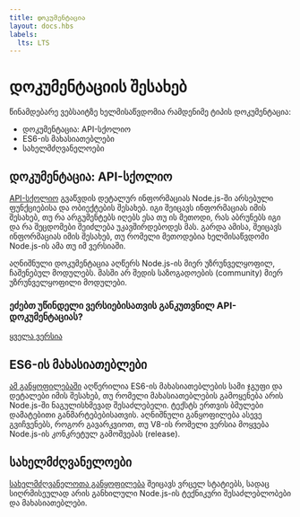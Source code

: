 ```yaml
---
title: დოკუმენტაცია
layout: docs.hbs
labels:
  lts: LTS
---
```



# დოკუმენტაციის შესახებ

წინამდებარე ვებსაიტზე ხელმისაწვდომია რამდენიმე ტიპის დოკუმენტაცია:

- დოკუმენტაცია: API-სქოლიო
- ES6-ის მახასიათებლები
- სახელმძღვანელოები

## დოკუმენტაცია: API-სქოლიო

[API-სქოლიო](https://nodejs.org/api/) გვაწვდის დეტალურ ინფორმაციას Node.js-ში არსებული ფუნქციებისა და ობიექტების შესახებ. იგი შეიცავს ინფორმაციას იმის შესახებ, თუ რა არგუმენტებს იღებს ესა თუ ის მეთოდი, რას აბრუნებს იგი და რა შეცდომები შეიძლება უკავშირდებოდეს მას. გარდა ამისა, შეიცავს ინფორმაციას იმის შესახებ, თუ რომელი მეთოდებია ხელმისაწვდომი Node.js-ის ამა თუ იმ ვერსიაში.

აღნიშნული დოკუმენტაცია აღწერს Node.js-ის მიერ უზრუნველყოფილ, ჩაშენებულ მოდულებს. მასში არ შედის საზოგადოების (community) მიერ უზრუნველყოფილი მოდულები.

<div className="highlight-box">

### ეძებთ უწინდელი ვერსიებისათვის განკუთვნილ API-დოკუმენტაციას?

<NodeApiVersionLinks />

[ყველა ვერსია](https://nodejs.org/docs/)

</div>

## ES6-ის მახასიათებლები

[ამ განყოფილებაში](/ka/docs/es6/) აღწერილია ES6-ის მახასიათებლების სამი ჯგუფი და დეტალები იმის შესახებ, თუ რომელი მახასიათებლების გამოყენება არის Node.js-ში ნაგულისხმევად შესაძლებელი. ტექსტს ერთვის ბმულები დამატებითი განმარტებებისათვის. აღნიშნული განყოფილება ასევე გვიჩვენებს, როგორ გავარკვიოთ, თუ V8-ის რომელი ვერსია მოყვება Node.js-ის კონკრეტულ გამოშვებას (release).

## სახელმძღვანელოები

[სახელმძღვანელოთა განყოფილება](/ka/docs/guides/) შეიცავს ვრცელ სტატიებს, სადაც სიღრმისეულად არის განხილული Node.js-ის ტექნიკური შესაძლებლობები და მახასიათებლები.
